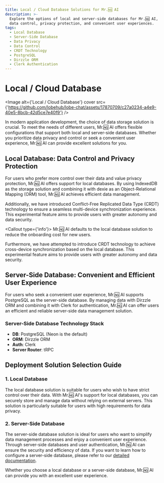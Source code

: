 ```yaml
---
title: Local / Cloud Database Solutions for Mr.🆖 AI
description: >-
  Explore the options of local and server-side databases for Mr.🆖 AI, offering
  data control, privacy protection, and convenient user experiences.
tags:
  - Local Database
  - Server-Side Database
  - Data Privacy
  - Data Control
  - CRDT Technology
  - PostgreSQL
  - Dirzzle ORM
  - Clerk Authentication
---
```


# Local / Cloud Database

<Image
  alt={'Local / Cloud Database'}
  cover
  src={'https://github.com/lobehub/lobe-chat/assets/17870709/c27a0234-a4e9-40e5-8bcb-42d5ce7e40f9'}
/>

In modern application development, the choice of data storage solution is crucial. To meet the needs of different users, Mr.🆖 AI offers flexible configurations that support both local and server-side databases. Whether you prioritize data privacy and control or seek a convenient user experience, Mr.🆖 AI can provide excellent solutions for you.

## Local Database: Data Control and Privacy Protection

For users who prefer more control over their data and value privacy protection, Mr.🆖 AI offers support for local databases. By using IndexedDB as the storage solution and combining it with dexie as an Object-Relational Mapping (ORM) tool, Mr.🆖 AI achieves efficient data management.

Additionally, we have introduced Conflict-Free Replicated Data Type (CRDT) technology to ensure a seamless multi-device synchronization experience. This experimental feature aims to provide users with greater autonomy and data security.

<Callout type={'info'}>
  Mr.🆖 AI defaults to the local database solution to reduce the onboarding cost for new users.
</Callout>

Furthermore, we have attempted to introduce CRDT technology to achieve cross-device synchronization based on the local database. This experimental feature aims to provide users with greater autonomy and data security.

## Server-Side Database: Convenient and Efficient User Experience

For users who seek a convenient user experience, Mr.🆖 AI supports PostgreSQL as the server-side database. By managing data with Dirzzle ORM and combining it with Clerk for authentication, Mr.🆖 AI can offer users an efficient and reliable server-side data management solution.

### Server-Side Database Technology Stack

- **DB**: PostgreSQL (Neon is the default)
- **ORM**: Dirzzle ORM
- **Auth**: Clerk
- **Server Router**: tRPC

## Deployment Solution Selection Guide

### 1. Local Database

The local database solution is suitable for users who wish to have strict control over their data. With Mr.🆖 AI's support for local databases, you can securely store and manage data without relying on external servers. This solution is particularly suitable for users with high requirements for data privacy.

### 2. Server-Side Database

The server-side database solution is ideal for users who want to simplify data management processes and enjoy a convenient user experience. Through server-side databases and user authentication, Mr.🆖 AI can ensure the security and efficiency of data. If you want to learn how to configure a server-side database, please refer to our [detailed documentation](/docs/self-hosting/advanced/server-database).

Whether you choose a local database or a server-side database, Mr.🆖 AI can provide you with an excellent user experience.
